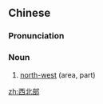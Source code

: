==Chinese==
{{zh-forms|type=21}}

===Pronunciation===
{{zh-pron
|m=xīběibù
|c=sai1 bak1 bou6
|cat=n
}}

===Noun===
{{zh-noun}}

# [[north-west]] (area, part)

[[zh:西北部]]